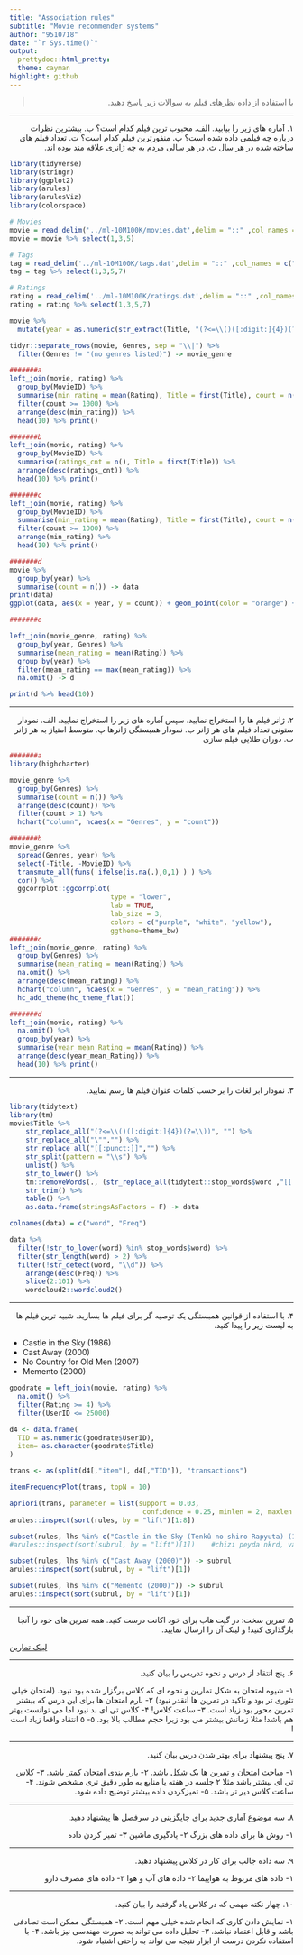 ```yaml
---
title: "Association rules"
subtitle: "Movie recommender systems"
author: "9510718"
date: "`r Sys.time()`"
output:
  prettydoc::html_pretty:
  theme: cayman
highlight: github
---
```

  
  > <p dir="RTL"> 
  با استفاده از داده نظرهای فیلم به سوالات زیر پاسخ دهید.
</p>
  
  ***
  
  <p dir="RTL">
  ۱. آماره های زیر را بیابید.
الف. محبوب ترین فیلم کدام است؟
ب. بیشترین نظرات درباره چه فیلمی داده شده است؟
پ. منفورترین فیلم کدام است؟
ت. تعداد فیلم های ساخته شده در هر سال
ث. در هر سالی مردم به چه ژانری علاقه مند بوده اند.
</p>
  
```r
library(tidyverse)
library(stringr)
library(ggplot2)
library(arules)
library(arulesViz)
library(colorspace)

# Movies
movie = read_delim('../ml-10M100K/movies.dat',delim = "::" ,col_names = c("MovieID",NA,"Title",NA,"Genres"))
movie = movie %>% select(1,3,5) 

# Tags
tag = read_delim('../ml-10M100K/tags.dat',delim = "::" ,col_names = c("UserID",NA,"MovieID",NA,"Tag",NA,"Timestamp"))
tag = tag %>% select(1,3,5,7) 

# Ratings
rating = read_delim('../ml-10M100K/ratings.dat',delim = "::" ,col_names = c("UserID",NA,"MovieID",NA,"Rating",NA,"Timestamp"))
rating = rating %>% select(1,3,5,7) 

movie %>% 
  mutate(year = as.numeric(str_extract(Title, "(?<=\\()([:digit:]{4})(?=\\))"))) -> movie

tidyr::separate_rows(movie, Genres, sep = "\\|") %>% 
  filter(Genres != "(no genres listed)") -> movie_genre

#######a
left_join(movie, rating) %>%
  group_by(MovieID) %>% 
  summarise(min_rating = mean(Rating), Title = first(Title), count = n()) %>% 
  filter(count >= 1000) %>% 
  arrange(desc(min_rating)) %>% 
  head(10) %>% print()

#######b
left_join(movie, rating) %>%
  group_by(MovieID) %>% 
  summarise(ratings_cnt = n(), Title = first(Title)) %>% 
  arrange(desc(ratings_cnt)) %>%
  head(10) %>% print()

#######c
left_join(movie, rating) %>%
  group_by(MovieID) %>% 
  summarise(min_rating = mean(Rating), Title = first(Title), count = n()) %>% 
  filter(count >= 1000) %>% 
  arrange(min_rating) %>% 
  head(10) %>% print()

#######d
movie %>% 
  group_by(year) %>% 
  summarise(count = n()) -> data
print(data)
ggplot(data, aes(x = year, y = count)) + geom_point(color = "orange") + geom_line(color = "purple")

#######e

left_join(movie_genre, rating) %>%
  group_by(year, Genres) %>%
  summarise(mean_rating = mean(Rating)) %>% 
  group_by(year) %>% 
  filter(mean_rating == max(mean_rating)) %>% 
  na.omit() -> d

print(d %>% head(10))

```

  ***
  
  <p dir="RTL">
  ۲. ژانر فیلم ها را استخراج نمایید.  سپس آماره های زیر را استخراج نمایید.
الف. نمودار ستونی تعداد فیلم های هر ژانر
ب. نمودار همبستگی ژانرها
پ. متوسط امتیاز به هر ژانر
ت. دوران طلایی فیلم سازی 
</p>
  
```r
#######a
library(highcharter)

movie_genre %>% 
  group_by(Genres) %>% 
  summarise(count = n()) %>% 
  arrange(desc(count)) %>% 
  filter(count > 1) %>% 
  hchart("column", hcaes(x = "Genres", y = "count"))

#######b
movie_genre %>% 
  spread(Genres, year) %>%
  select(-Title, -MovieID) %>% 
  transmute_all(funs( ifelse(is.na(.),0,1) ) ) %>% 
  cor() %>% 
  ggcorrplot::ggcorrplot(
                         type = "lower", 
                         lab = TRUE, 
                         lab_size = 3, 
                         colors = c("purple", "white", "yellow"), 
                         ggtheme=theme_bw)
#######c
left_join(movie_genre, rating) %>%
  group_by(Genres) %>%
  summarise(mean_rating = mean(Rating)) %>% 
  na.omit() %>% 
  arrange(desc(mean_rating)) %>%  
  hchart("column", hcaes(x = "Genres", y = "mean_rating")) %>% 
  hc_add_theme(hc_theme_flat())

#######d
left_join(movie, rating) %>%
  na.omit() %>% 
  group_by(year) %>% 
  summarise(year_mean_Rating = mean(Rating)) %>% 
  arrange(desc(year_mean_Rating)) %>% 
  head(10) %>% print()


```

  ***
  
  <p dir="RTL">
  ۳. نمودار ابر لغات را بر حسب کلمات عنوان فیلم ها رسم نمایید.
</p>
  
```r
library(tidytext)
library(tm)
movie$Title %>% 
    str_replace_all("(?<=\\()([:digit:]{4})(?=\\))", "") %>%
    str_replace_all("\"","") %>% 
    str_replace_all("[[:punct:]]","") %>% 
    str_split(pattern = "\\s") %>% 
    unlist() %>%
    str_to_lower() %>% 
    tm::removeWords(., (str_replace_all(tidytext::stop_words$word ,"[[:punct:]]",""))) %>% 
    str_trim() %>% 
    table() %>% 
    as.data.frame(stringsAsFactors = F) -> data

colnames(data) = c("word", "Freq")

data %>% 
  filter(!str_to_lower(word) %in% stop_words$word) %>% 
  filter(str_length(word) > 2) %>% 
  filter(!str_detect(word, "\\d")) %>% 
    arrange(desc(Freq)) %>% 
    slice(2:101) %>%
    wordcloud2::wordcloud2()

```
  
  ***
  
  <p dir="RTL">
  ۴. با استفاده از قوانین همبستگی یک توصیه گر برای فیلم ها بسازید. شبیه ترین فیلم ها به لیست زیر را پیدا کنید.
</p>
  
* Castle in the Sky (1986)
* Cast Away (2000)
* No Country for Old Men (2007)
* Memento (2000)

```r
goodrate = left_join(movie, rating) %>% 
  na.omit() %>% 
  filter(Rating >= 4) %>% 
  filter(UserID <= 25000)

d4 <- data.frame(
  TID = as.numeric(goodrate$UserID), 
  item= as.character(goodrate$Title)
)

trans <- as(split(d4[,"item"], d4[,"TID"]), "transactions")

itemFrequencyPlot(trans, topN = 10)

apriori(trans, parameter = list(support = 0.03,
                                 confidence = 0.25, minlen = 2, maxlen = 8)) -> rules
arules::inspect(sort(rules, by = "lift")[1:8])

subset(rules, lhs %in% c("Castle in the Sky (Tenkû no shiro Rapyuta) (1986)")) -> subrul
#arules::inspect(sort(subrul, by = "lift")[1])    #chizi peyda nkrd, va baraye dade e bishtr ram e mn moshkel peyda mikone.

subset(rules, lhs %in% c("Cast Away (2000)")) -> subrul
arules::inspect(sort(subrul, by = "lift")[1])

subset(rules, lhs %in% c("Memento (2000)")) -> subrul
arules::inspect(sort(subrul, by = "lift")[1])


```

***
  
<p dir="RTL">
  ۵. تمرین سخت: در گیت هاب برای خود اکانت درست کنید. همه تمرین های خود را آنجا بارگذاری کنید! و لینک آن را ارسال نمایید.
</p>

<a href = "https://github.com/fitmal/data_analisys.git" >
لینک تمارین
</a>
  
  ***
  
  <p dir="RTL">
  ۶. پنج انتقاد از درس و نحوه تدریس را بیان کنید.
</p>

<p dir = "RTL">
۱- شیوه امتحان به شکل تمارین و نحوه ای که کلاس برگزار شده بود نبود. (امتحان خیلی تئوری تر بود و تاکید در تمرین ها انقدر نبود)
۲- بارم امتحان ها برای این درس که بیشتر تمرین محور بود زیاد است.
۳- ساعت کلاس! 
۴- کلاس تی ای بد نبود اما می توانست بهتر هم باشد! مثلا زمانش بیشتر می بود زیرا حجم مطالب بالا بود.
۵- ۵ انتقاد واقعا زیاد است !
</p>
  
  ***
  
  <p dir="RTL">
  ۷. پنج پیشنهاد برای بهتر شدن درس بیان کنید.
</p>
  
<p dir = "RTL">
۱- مباحث امتحان و تمرین ها یک شکل باشد.
۲- بارم بندی امتحان کمتر باشد.
۳- کلاس تی ای بیشتر باشد مثلا ۲ جلسه در هفته یا منابع به طور دقیق تری مشخص شوند.
۴- ساعت کلاس دیر تر باشد. 
۵- تمیزکردن داده بیشتر توضیح داده شود.
</p>
  
  ***
  
  <p dir="RTL">
  ۸. سه موضوع آماری جدید برای جایگزینی در سرفصل ها پیشنهاد دهید.
</p>

<p dir= "RTL">
۱- روش ها برای داده های بزرگ
۲- یادگیری ماشین
۳- تمیز کردن داده
</p>
  
  ***
  
  <p dir="RTL"> 
  ۹. سه داده جالب برای کار در کلاس پیشنهاد دهید.
</p>

<p dir= "RTL">
۱- داده های مربوط به هواپیما
۲- داده های آب و هوا
۳- داده های مصرف دارو
</p>
  
  ***
  
  <p dir="RTL"> 
  ۱۰. چهار نکته مهمی که در کلاس یاد گرفتید را بیان کنید.
</p>

<p dir = "RTL">
۱- نمایش دادن کاری که انجام شده خیلی مهم است.
۲- همبستگی ممکن است تصادفی باشد و قابل اعتماد نباشد.
۳- تحلیل داده می تواند به صورت مهندسی نیز باشد.
۴- با استفاده نکردن درست از ابزار نتیجه می تواند به راحتی اشتباه شود.
</p>
  
  